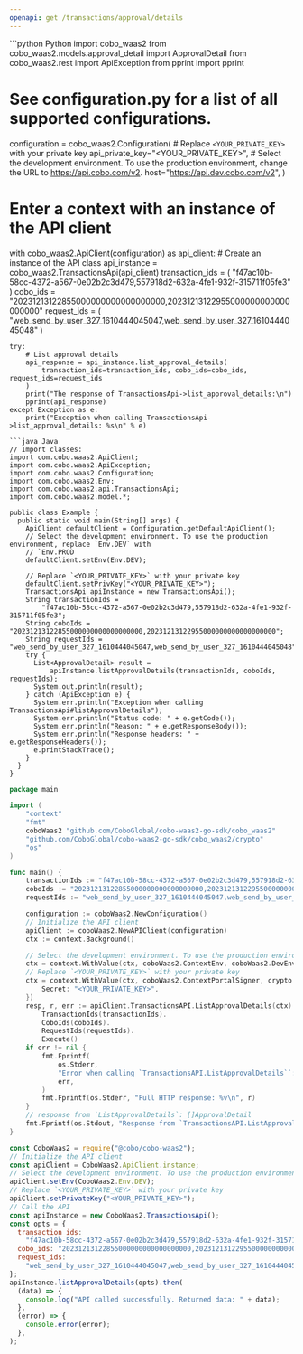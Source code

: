 ```yaml
---
openapi: get /transactions/approval/details
---
```


<RequestExample>
```python Python
import cobo_waas2
from cobo_waas2.models.approval_detail import ApprovalDetail
from cobo_waas2.rest import ApiException
from pprint import pprint

# See configuration.py for a list of all supported configurations.
configuration = cobo_waas2.Configuration(
    # Replace `<YOUR_PRIVATE_KEY>` with your private key
    api_private_key="<YOUR_PRIVATE_KEY>",
    # Select the development environment. To use the production environment, change the URL to https://api.cobo.com/v2.
    host="https://api.dev.cobo.com/v2",
)
# Enter a context with an instance of the API client
with cobo_waas2.ApiClient(configuration) as api_client:
    # Create an instance of the API class
    api_instance = cobo_waas2.TransactionsApi(api_client)
    transaction_ids = (
        "f47ac10b-58cc-4372-a567-0e02b2c3d479,557918d2-632a-4fe1-932f-315711f05fe3"
    )
    cobo_ids = "20231213122855000000000000000000,20231213122955000000000000000000"
    request_ids = (
        "web_send_by_user_327_1610444045047,web_send_by_user_327_1610444045048"
    )

    try:
        # List approval details
        api_response = api_instance.list_approval_details(
            transaction_ids=transaction_ids, cobo_ids=cobo_ids, request_ids=request_ids
        )
        print("The response of TransactionsApi->list_approval_details:\n")
        pprint(api_response)
    except Exception as e:
        print("Exception when calling TransactionsApi->list_approval_details: %s\n" % e)

```
```java Java
// Import classes:
import com.cobo.waas2.ApiClient;
import com.cobo.waas2.ApiException;
import com.cobo.waas2.Configuration;
import com.cobo.waas2.Env;
import com.cobo.waas2.api.TransactionsApi;
import com.cobo.waas2.model.*;

public class Example {
  public static void main(String[] args) {
    ApiClient defaultClient = Configuration.getDefaultApiClient();
    // Select the development environment. To use the production environment, replace `Env.DEV` with
    // `Env.PROD
    defaultClient.setEnv(Env.DEV);

    // Replace `<YOUR_PRIVATE_KEY>` with your private key
    defaultClient.setPrivKey("<YOUR_PRIVATE_KEY>");
    TransactionsApi apiInstance = new TransactionsApi();
    String transactionIds =
        "f47ac10b-58cc-4372-a567-0e02b2c3d479,557918d2-632a-4fe1-932f-315711f05fe3";
    String coboIds = "20231213122855000000000000000000,20231213122955000000000000000000";
    String requestIds = "web_send_by_user_327_1610444045047,web_send_by_user_327_1610444045048";
    try {
      List<ApprovalDetail> result =
          apiInstance.listApprovalDetails(transactionIds, coboIds, requestIds);
      System.out.println(result);
    } catch (ApiException e) {
      System.err.println("Exception when calling TransactionsApi#listApprovalDetails");
      System.err.println("Status code: " + e.getCode());
      System.err.println("Reason: " + e.getResponseBody());
      System.err.println("Response headers: " + e.getResponseHeaders());
      e.printStackTrace();
    }
  }
}

```
```go Go
package main

import (
	"context"
	"fmt"
	coboWaas2 "github.com/CoboGlobal/cobo-waas2-go-sdk/cobo_waas2"
	"github.com/CoboGlobal/cobo-waas2-go-sdk/cobo_waas2/crypto"
	"os"
)

func main() {
	transactionIds := "f47ac10b-58cc-4372-a567-0e02b2c3d479,557918d2-632a-4fe1-932f-315711f05fe3"
	coboIds := "20231213122855000000000000000000,20231213122955000000000000000000"
	requestIds := "web_send_by_user_327_1610444045047,web_send_by_user_327_1610444045048"

	configuration := coboWaas2.NewConfiguration()
	// Initialize the API client
	apiClient := coboWaas2.NewAPIClient(configuration)
	ctx := context.Background()

	// Select the development environment. To use the production environment, replace coboWaas2.DevEnv with coboWaas2.ProdEnv
	ctx = context.WithValue(ctx, coboWaas2.ContextEnv, coboWaas2.DevEnv)
	// Replace `<YOUR_PRIVATE_KEY>` with your private key
	ctx = context.WithValue(ctx, coboWaas2.ContextPortalSigner, crypto.Ed25519Signer{
		Secret: "<YOUR_PRIVATE_KEY>",
	})
	resp, r, err := apiClient.TransactionsAPI.ListApprovalDetails(ctx).
		TransactionIds(transactionIds).
		CoboIds(coboIds).
		RequestIds(requestIds).
		Execute()
	if err != nil {
		fmt.Fprintf(
			os.Stderr,
			"Error when calling `TransactionsAPI.ListApprovalDetails``: %v\n",
			err,
		)
		fmt.Fprintf(os.Stderr, "Full HTTP response: %v\n", r)
	}
	// response from `ListApprovalDetails`: []ApprovalDetail
	fmt.Fprintf(os.Stdout, "Response from `TransactionsAPI.ListApprovalDetails`: %v\n", resp)
}

```
```javascript JavaScript
const CoboWaas2 = require("@cobo/cobo-waas2");
// Initialize the API client
const apiClient = CoboWaas2.ApiClient.instance;
// Select the development environment. To use the production environment, replace `Env.DEV` with `Env.PROD`
apiClient.setEnv(CoboWaas2.Env.DEV);
// Replace `<YOUR_PRIVATE_KEY>` with your private key
apiClient.setPrivateKey("<YOUR_PRIVATE_KEY>");
// Call the API
const apiInstance = new CoboWaas2.TransactionsApi();
const opts = {
  transaction_ids:
    "f47ac10b-58cc-4372-a567-0e02b2c3d479,557918d2-632a-4fe1-932f-315711f05fe3",
  cobo_ids: "20231213122855000000000000000000,20231213122955000000000000000000",
  request_ids:
    "web_send_by_user_327_1610444045047,web_send_by_user_327_1610444045048",
};
apiInstance.listApprovalDetails(opts).then(
  (data) => {
    console.log("API called successfully. Returned data: " + data);
  },
  (error) => {
    console.error(error);
  },
);

```
</RequestExample>
